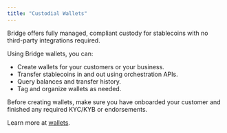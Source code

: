 ```yaml
---
title: "Custodial Wallets"
---
```


Bridge offers fully managed, compliant custody for stablecoins with no third-party integrations required.

Using Bridge wallets, you can:

- Create wallets for your customers or your business.
- Transfer stablecoins in and out using orchestration APIs.
- Query balances and transfer history.
- Tag and organize wallets as needed.

<Note>
  Before creating wallets, make sure you have onboarded your customer and finished any required KYC/KYB or endorsements.
</Note>

Learn more at [wallets](/wallets/overview).